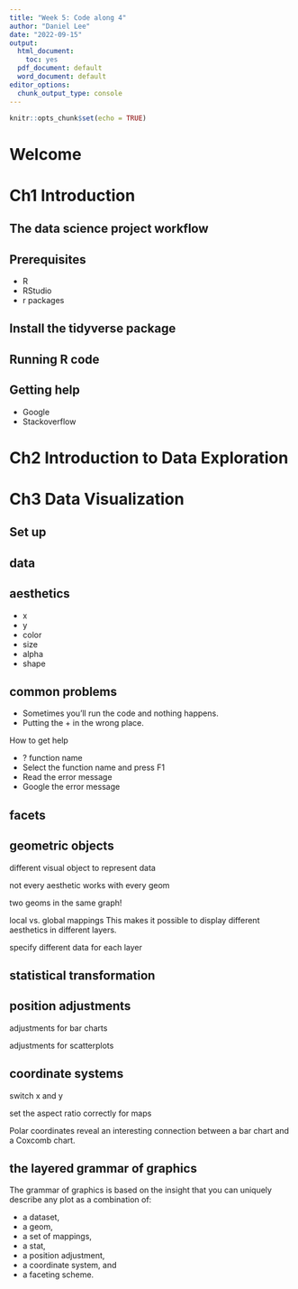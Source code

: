 ```yaml
---
title: "Week 5: Code along 4"
author: "Daniel Lee"
date: "2022-09-15"
output:
  html_document: 
    toc: yes
  pdf_document: default
  word_document: default
editor_options: 
  chunk_output_type: console
---
```


```r
knitr::opts_chunk$set(echo = TRUE)
```

# Welcome

# Ch1 Introduction

## The data science project workflow

## Prerequisites

-   R
-   RStudio
-   r packages

## Install the tidyverse package


## Running R code


## Getting help

* Google 
* Stackoverflow

# Ch2 Introduction to Data Exploration

# Ch3 Data Visualization

## Set up


## data


## aesthetics

* x
* y
* color
* size
* alpha
* shape


## common problems

* Sometimes you’ll run the code and nothing happens.
* Putting the + in the wrong place.

How to get help

* ? function name
* Select the function name and press F1
* Read the error message
* Google the error message

## facets


## geometric objects

different visual object to represent data



not every aesthetic works with every geom



two geoms in the same graph!


local vs. global mappings
This makes it possible to display different aesthetics in different layers.


specify different data for each layer



## statistical transformation

## position adjustments

adjustments for bar charts


adjustments for scatterplots



## coordinate systems

switch x and y



set the aspect ratio correctly for maps



Polar coordinates reveal an interesting connection between a bar chart and a Coxcomb chart.


## the layered grammar of graphics

The grammar of graphics is based on the insight that you can uniquely describe any plot as a combination of:

* a dataset, 
* a geom, 
* a set of mappings, 
* a stat, 
* a position adjustment, 
* a coordinate system, and 
* a faceting scheme.

